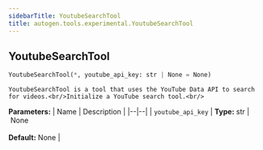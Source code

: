 ```yaml
---
sidebarTitle: YoutubeSearchTool
title: autogen.tools.experimental.YoutubeSearchTool
---
```

<h2 id="autogen.tools.experimental.YoutubeSearchTool" class="doc doc-heading">
    <code class="doc-symbol doc-symbol-heading doc-symbol-class"></code>
    <span class="doc doc-object-name doc-class-name">YoutubeSearchTool</span>
</h2>

```python
YoutubeSearchTool(*, youtube_api_key: str | None = None)
```

    YoutubeSearchTool is a tool that uses the YouTube Data API to search for videos.<br/>Initialize a YouTube search tool.<br/>

<b>Parameters:</b>
| Name | Description |
|--|--|
| `youtube_api_key` | **Type:** str \| None<br/><br/>**Default:** None |